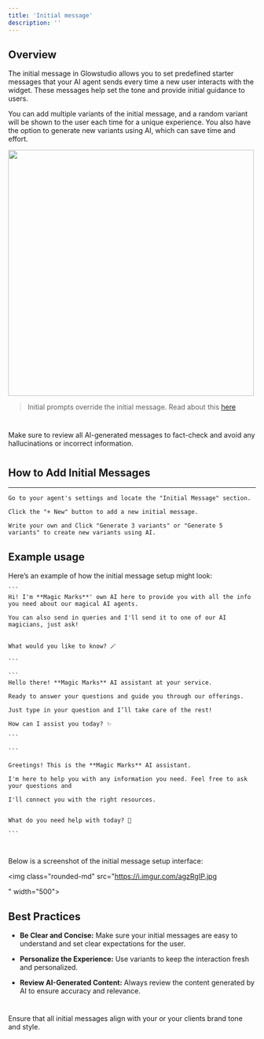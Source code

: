 ```yaml
---
title: 'Initial message'
description: ''
---
```


## Overview  
 

The initial message in Glowstudio allows you to set predefined starter messages that your AI agent sends every time a new user interacts with the widget. These messages help set the tone and provide initial guidance to users.  

You can add multiple variants of the initial message, and a random variant will be shown to the user each time for a unique experience. You also have the option to generate new variants using AI, which can save time and effort.  



<img class="rounded-md" src="/images/initial_message_shots.png" width="500"></img>


>Initial prompts override the initial message. Read about this [here](documentation_glowstudio.ai/Documentation/System%instructions/System%prompt/init_prompt.mdx) 

 #  

<Tip>Make sure to review all AI-generated messages to fact-check and avoid any hallucinations or incorrect information.</Tip>  

  # 

## How to Add Initial Messages  

 ---  


<Steps>  
 

  <Step title="Step 1: Access Initial Message Section">  

    Go to your agent's settings and locate the "Initial Message" section.  

  </Step>  

  <Step title="Step 2: Create New Message">  

    Click the "+ New" button to add a new initial message.  

  </Step>  

  <Step title="Step 3: Generate Variants">  

    Write your own and Click "Generate 3 variants" or "Generate 5 variants" to create new variants using AI.  

  </Step>  

</Steps>  


## Example usage 


Here’s an example of how the initial message setup might look:  


<AccordionGroup>  
  <Accordion title="Variant 1">  

    ```  
    Hi! I'm **Magic Marks**' own AI here to provide you with all the info you need about our magical AI agents.  

    You can also send in queries and I'll send it to one of our AI magicians, just ask!  


    What would you like to know? 🪄  

    ```  
  </Accordion>  

  <Accordion title="Variant 2">  

    ```  
    Hello there! **Magic Marks** AI assistant at your service.  

    Ready to answer your questions and guide you through our offerings.  

    Just type in your question and I’ll take care of the rest!  

    How can I assist you today? ✨  

    ```  

  </Accordion>  

  <Accordion title="Variant 3">  

    ```  

    Greetings! This is the **Magic Marks** AI assistant.  

    I'm here to help you with any information you need. Feel free to ask your questions and 

    I'll connect you with the right resources.  


    What do you need help with today? 🌟  

    ```  

  </Accordion>  


</AccordionGroup>  

 

# 



<Info>Below is a screenshot of the initial message setup interface:</Info>  


<img class="rounded-md" src="https://i.imgur.com/agzRgIP.jpg 

" width="500"></img> 

 


## Best Practices  

 

- **Be Clear and Concise:** Make sure your initial messages are easy to understand and set clear expectations for the user.  

 
 

- **Personalize the Experience:** Use variants to keep the interaction fresh and personalized.  

 
 

- **Review AI-Generated Content:** Always review the content generated by AI to ensure accuracy and relevance.  



 #  
 

<Check>Ensure that all initial messages align with your or your clients brand tone and style.</Check>  

 
 
